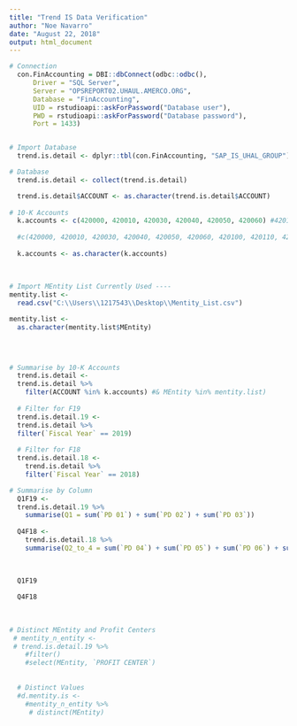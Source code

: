 ```yaml
---
title: "Trend IS Data Verification"
author: "Noe Navarro"
date: "August 22, 2018"
output: html_document
---
```



```r

# Connection
  con.FinAccounting = DBI::dbConnect(odbc::odbc(), 
      Driver = "SQL Server",
      Server = "OPSREPORT02.UHAUL.AMERCO.ORG",
      Database = "FinAccounting",
      UID = rstudioapi::askForPassword("Database user"),
      PWD = rstudioapi::askForPassword("Database password"),
      Port = 1433)


# Import Database 
  trend.is.detail <- dplyr::tbl(con.FinAccounting, "SAP_IS_UHAL_GROUP") 


```


```r

# Database 
  trend.is.detail <- collect(trend.is.detail)

  trend.is.detail$ACCOUNT <- as.character(trend.is.detail$ACCOUNT)
   
# 10-K Accounts
  k.accounts <- c(420000, 420010, 420030, 420040, 420050, 420060) #420100, 420110, 420120)
  
  #c(420000, 420010, 420030, 420040, 420050, 420060, 420100, 420110, 420120)
  
  k.accounts <- as.character(k.accounts)
  
  
  
# Import MEntity List Currently Used ----
mentity.list <- 
  read.csv("C:\\Users\\1217543\\Desktop\\Mentity_List.csv")

mentity.list <-
  as.character(mentity.list$MEntity)

  
  
```



```r


# Summarise by 10-K Accounts
  trend.is.detail <- 
  trend.is.detail %>%
    filter(ACCOUNT %in% k.accounts) #& MEntity %in% mentity.list)
  
  # Filter for F19 
  trend.is.detail.19 <- 
  trend.is.detail %>% 
  filter(`Fiscal Year` == 2019)
  
  # Filter for F18
  trend.is.detail.18 <- 
    trend.is.detail %>%
    filter(`Fiscal Year` == 2018)

# Summarise by Column
  Q1F19 <- 
  trend.is.detail.19 %>% 
    summarise(Q1 = sum(`PD 01`) + sum(`PD 02`) + sum(`PD 03`))
  
  Q4F18 <- 
    trend.is.detail.18 %>%
    summarise(Q2_to_4 = sum(`PD 04`) + sum(`PD 05`) + sum(`PD 06`) + sum(`PD 07`) + sum(`PD 08`) + sum(`PD 09`) + sum(`PD 10`) + sum(`PD 11`) + sum(`PD 12`))

  
  
  Q1F19
  
  Q4F18
  
  
  
# Distinct MEntity and Profit Centers
 # mentity_n_entity <- 
 # trend.is.detail.19 %>%
    #filter()
    #select(MEntity, `PROFIT CENTER`)
  
  
  # Distinct Values
  #d.mentity.is <- 
    #mentity_n_entity %>%
     # distinct(MEntity)
  
  
  
```






